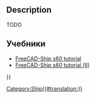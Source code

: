 <languages/>
{{UnfinishedDocu}}

{{Docnav
|[[Ship_Tank|Create a new tank]]
|[[Ship_LoadCondition|Create a new loading condition]]
|[[Ship_Workbench|Ship]]
|IconL=Ship_Tank.svg
|IconR=Ship_LoadCondition.svg
|IconC=Workbench_Ship.svg
}}

<div class="mw-translate-fuzzy">
{{GuiCommand/ru
|Name=Ship TankCapacity
|Name/ru=Ship TankCapacity
|MenuLocation=Weights → Tank capacity curve
|Workbenches=[[Ship Workbench/ru|Ship]]
|Shortcut=|SeeAlso=}}
</div>

== Description == 

TODO

==Учебники==

<div class="mw-translate-fuzzy">
* [[FreeCAD-Ship s60 tutorial/ru|FreeCAD-Ship s60 tutorial ]]
* [[FreeCAD-Ship s60 tutorial (II)/ru|FreeCAD-Ship s60 tutorial (II)]]
</div>


{{Docnav
|[[Ship_Tank|Create a new tank]]
|[[Ship_LoadCondition|Create a new loading condition]]
|[[Ship_Workbench|Ship]]
|IconL=Ship_Tank.svg
|IconR=Ship_LoadCondition.svg
|IconC=Workbench_Ship.svg
}}

{{Userdocnavi{{#translation:}}}}
[[Category:Ship{{#translation:}}]]